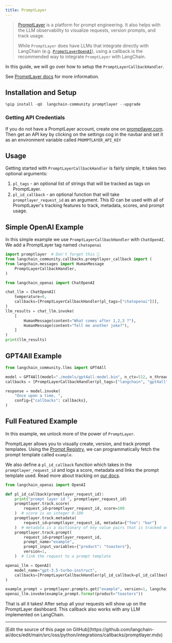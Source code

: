 ```yaml
---
title: PromptLayer
---
```


>[PromptLayer](https://docs.promptlayer.com/introduction) is a platform for prompt engineering. It also helps with the LLM observability to visualize requests, version prompts, and track usage.
>
>While `PromptLayer` does have LLMs that integrate directly with LangChain (e.g. [`PromptLayerOpenAI`](/oss/python/integrations/llms/promptlayer_openai)), using a callback is the recommended way to integrate `PromptLayer` with LangChain.

In this guide, we will go over how to setup the `PromptLayerCallbackHandler`.

See [PromptLayer docs](https://docs.promptlayer.com/languages/langchain) for more information.

## Installation and Setup

```python
%pip install -qU  langchain-community promptlayer --upgrade
```

### Getting API Credentials

If you do not have a PromptLayer account, create one on [promptlayer.com](https://www.promptlayer.com). Then get an API key by clicking on the settings cog in the navbar and
set it as an environment variable called `PROMPTLAYER_API_KEY`

## Usage

Getting started with `PromptLayerCallbackHandler` is fairly simple, it takes two optional arguments:

1. `pl_tags` - an optional list of strings that will be tracked as tags on PromptLayer.
2. `pl_id_callback` - an optional function that will take `promptlayer_request_id` as an argument. This ID can be used with all of PromptLayer's tracking features to track, metadata, scores, and prompt usage.

## Simple OpenAI Example

In this simple example we use `PromptLayerCallbackHandler` with `ChatOpenAI`. We add a PromptLayer tag named `chatopenai`

```python
import promptlayer  # Don't forget this 🍰
from langchain_community.callbacks.promptlayer_callback import (
from langchain.messages import HumanMessage
    PromptLayerCallbackHandler,
)
```

```python
from langchain_openai import ChatOpenAI

chat_llm = ChatOpenAI(
    temperature=0,
    callbacks=[PromptLayerCallbackHandler(pl_tags=["chatopenai"])],
)
llm_results = chat_llm.invoke(
    [
        HumanMessage(content="What comes after 1,2,3 ?"),
        HumanMessage(content="Tell me another joke?"),
    ]
)
print(llm_results)
```

## GPT4All Example

```python
from langchain_community.llms import GPT4All

model = GPT4All(model="./models/gpt4all-model.bin", n_ctx=512, n_threads=8)
callbacks = [PromptLayerCallbackHandler(pl_tags=["langchain", "gpt4all"])]

response = model.invoke(
    "Once upon a time, ",
    config={"callbacks": callbacks},
)
```

## Full Featured Example

In this example, we unlock more of the power of `PromptLayer`.

PromptLayer allows you to visually create, version, and track prompt templates. Using the [Prompt Registry](https://docs.promptlayer.com/features/prompt-registry), we can programmatically fetch the prompt template called `example`.

We also define a `pl_id_callback` function which takes in the `promptlayer_request_id` and logs a score, metadata and links the prompt template used. Read more about tracking on [our docs](https://docs.promptlayer.com/features/prompt-history/request-id).

```python
from langchain_openai import OpenAI

def pl_id_callback(promptlayer_request_id):
    print("prompt layer id ", promptlayer_request_id)
    promptlayer.track.score(
        request_id=promptlayer_request_id, score=100
    )  # score is an integer 0-100
    promptlayer.track.metadata(
        request_id=promptlayer_request_id, metadata={"foo": "bar"}
    )  # metadata is a dictionary of key value pairs that is tracked on PromptLayer
    promptlayer.track.prompt(
        request_id=promptlayer_request_id,
        prompt_name="example",
        prompt_input_variables={"product": "toasters"},
        version=1,
    )  # link the request to a prompt template

openai_llm = OpenAI(
    model_name="gpt-3.5-turbo-instruct",
    callbacks=[PromptLayerCallbackHandler(pl_id_callback=pl_id_callback)],
)

example_prompt = promptlayer.prompts.get("example", version=1, langchain=True)
openai_llm.invoke(example_prompt.format(product="toasters"))
```

That is all it takes! After setup all your requests will show up on the PromptLayer dashboard.
This callback also works with any LLM implemented on LangChain.

---

<Callout icon="pen-to-square" iconType="regular">
  [Edit the source of this page on GitHub](https://github.com/langchain-ai/docs/edit/main/src/oss/python/integrations/callbacks/promptlayer.mdx)
</Callout>
